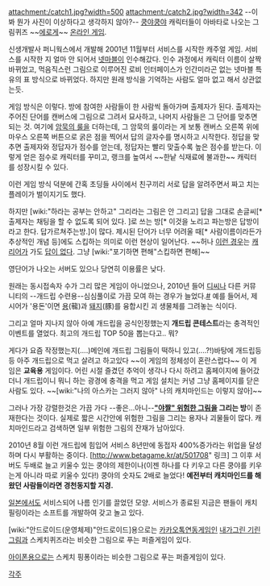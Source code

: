 attachment:/catch1.jpg?width=500
attachment:/catch2.jpg?width=342
--이봐 뭔가 사진이 이상하다고 생각하지 않아?--
[[쿵야쿵야]] 캐릭터들이 아바타로 나오는 그림퀴즈 ~~[[에로게]]~~ [[온라인 게임]].

신생개발사 퍼니웍스에서 개발해 2001년 11월부터 서비스를 시작한 캐주얼 게임. 서비스를 시작한 지 얼마 안 되어서 [[넷마블]]이 인수해갔다. 인수 과정에서 캐릭터 이름이 살짝 바뀌었고, 먹음직스런 그림으로 이루어진 로비 인터페이스가 인간미라곤 없는 넷마블 특유의 표 방식으로 바뀌었다. 하지만 원래 방식을 기억하는 사람도 얼마 없고 해서 상관없는듯.

게임 방식은 이렇다. 방에 참여한 사람들이 한 사람씩 돌아가며 출제자가 된다. 출제자는 주어진 단어를 캔버스에 그림으로 그려서 묘사하고, 나머지 사람들은 그 단어를 맞추면 되는 것. 여기에 [[암묵의 룰]]을 더하는데, 그 암묵의 룰이라는 게 보통 캔버스 오른쪽 위에 마우스 오른쪽 버튼으로 굵은 점을 찍어서 답의 글자수를 명시하고 시작한다. 정답을 맞추면 출제자와 정답자가 점수를 얻는데, 정답자는 빨리 맞출수록 높은 점수를 받는다. 이렇게 얻은 점수로 캐릭터를 꾸미고, 랭크를 높여서 ~~한낱 식재료에 불과한~~ 캐릭터를 성장시킬 수 있다.

이런 게임 방식 덕분에 간혹 초딩들 사이에서 친구끼리 서로 답을 알려주면서 짜고 치는 플레이가 벌이지기도 했다.

하지만 [wiki:"하라는 공부는 안하고" 그리라는 그림은 안 그리고] 답을 그대로 손글씨[* 출제자는 채팅을 할 수 없도록 되어 있다. ]로 쓰는 방[* 이것을 노리고 파는방은 답방이라고 한다. 답가르쳐주는방.]이 많다. 제시된 단어가 너무 어려울 때[* 사람이름이라든가 추상적인 개념 등]에도 스킵하는 의미로 이런 현상이 일어난다. ~~허나 [http://gall.dcinside.com/list.php?id=taeyeon_new&no=1708315 이런 경우]는 [[캐리어]]가 가도 [[답이 없다]]. 그냥 [wiki:"포기하면 편해"스킵하면 편해]~~

영단어가 나오는 서버도 있으나 당연히 이용률은 낮다.

원래는 동시접속자 수가 그리 많은 게임이 아니었으나, 2010년 들어 [[디씨]]나 다른 커뮤니티의 --개드립 수련용--심심풀이로 가끔 모여 하는 경우가 늘었다.[http://gall.dcinside.com/list.php?id=starcraft&no=5424639&page=2&bbs= #] 예를 들어서, 제시어가 '용돈'이면 [[용]](㡣)과 [[돼지]](豚)를 융합시킨 괴 생물체를 그려놓는 식이다.

그리고 얼마 지나지 않아 아예 개드립을 공식인정했는지 '''개드립 콘테스트'''라는 충격적인 이벤트를 열었다. 최고의 개드립 TOP 50을 뽑는다고.. 뭐?

게다가 요즘 작정했는지(....)메인에 개드립 그림들이 떡하니 있고(....?!)바탕에 개드립등등 아주 개드립으로 먹고 살려고 하고있다 ~~이 게임의 정체성이 혼란스럽다~~ 이 게임은 '''교육용''' 게임이다. 어린 시절 즐겼던 추억이 생각나 다시 하려고 홈페이지에 들어갔더니 개드립이니 뭐니 하는 광경에 충격을 먹고 게임 설치는 커녕 그냥 홈페이지를 닫은 사람도 있다. ~~[wiki:"나의 아스카는 그러지 않아" 나의 캐치마인드는 이렇지 않아]~~

그러나 가장 강렬한것은 가끔 가다 --좋은...아니--'''[["야짤" 위험한 그림]]을 그리는 방'''이 존재한다는 것이다. 실제로 짧은 시간안에 위험한 그림을 그리는 용자나 괴물들이 많다. 캐치마인드라고 검색하면 일부 위험한 그림의 잔재가 남아있다.

2010년 8월 이런 개드립에 힘입어 서비스 8년만에 동접자 400%증가라는 위업을 달성하며 다시 부활하는 중이다.
[http://www.betagame.kr/at/501708" 링크]
그 이후 서버도 두배로 늘고 키울수 있는 쿵야의 제한이나(이젠 하나를 다 키우고 다른 쿵야를 키우는게 아니라 따로 키울수 있다!) 쿵야의 숫자도 2배로 늘었다!
'''예전부터 캐치마인드를 해왔던 사람들이라면 경천동지할 지경.'''

[[일본]]에서도 서비스되어 나름 인기를 끌었던 모양. 서비스가 종료된 지금은 팬들이 캐치필링이라는 소프트를 개발하여 갖고 놀고 있다.

[wiki:"안드로이드(운영체제)"안드로이드]용으로는 [[카카오톡]]연동게임인 [[내가그린 기린그림]]과 스케치퀴즈라는 비슷한 그림으로 푸는 퍼즐게임이 있다.

[[아이폰]]용으로는 스케치 핑퐁이라는 비슷한 그림으로 푸는 퍼즐게임이 있다.

[[각주]]
